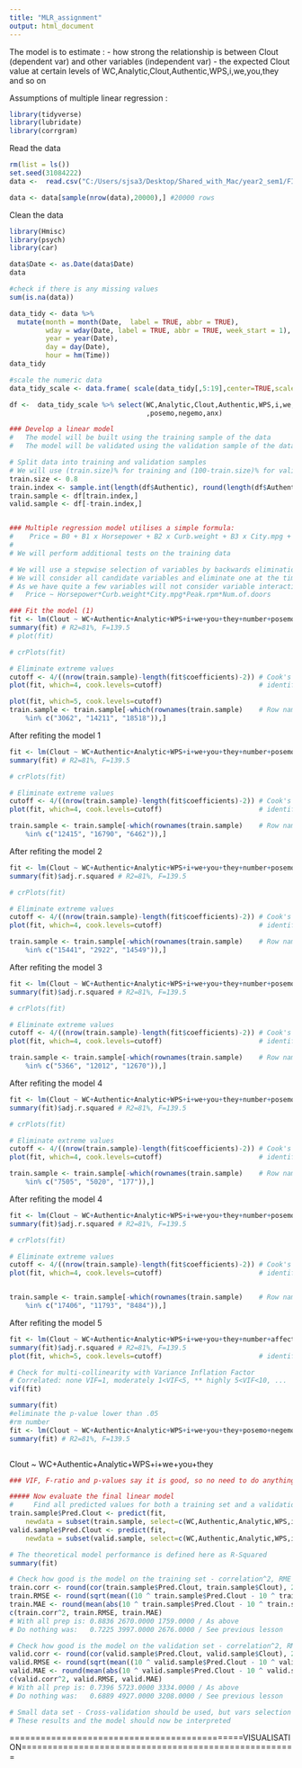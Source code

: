 ---
title: "MLR_assignment"
output: html_document
---

The model is to estimate :
  - how strong the relationship is between Clout (dependent var) and other variables (independent var)
  - the expected Clout value at certain levels of WC,Analytic,Clout,Authentic,WPS,i,we,you,they and so on
  
Assumptions of multiple linear regression : 
```{r import-lib, message = FALSE, warning = FALSE}
library(tidyverse)
library(lubridate)
library(corrgram)
```
Read the data
```{r read data}
rm(list = ls())
set.seed(31084222)
data <-  read.csv("C:/Users/sjsa3/Desktop/Shared_with_Mac/year2_sem1/FIT3152/Assignment_FIT3152_2021/webforum.csv")

data <- data[sample(nrow(data),20000),] #20000 rows
```
Clean the data

```{r lib-for-MLR, message=F}
library(Hmisc)
library(psych)
library(car)
```

```{r}
data$Date <- as.Date(data$Date)
data

#check if there is any missing values
sum(is.na(data))

data_tidy <- data %>%
  mutate(month = month(Date,  label = TRUE, abbr = TRUE), 
         wday = wday(Date, label = TRUE, abbr = TRUE, week_start = 1),
         year = year(Date),
         day = day(Date),
         hour = hm(Time))
data_tidy

#scale the numeric data
data_tidy_scale <- data.frame( scale(data_tidy[,5:19],center=TRUE,scale=TRUE) )

df <-  data_tidy_scale %>% select(WC,Analytic,Clout,Authentic,WPS,i,we,you,they,number
                                  ,posemo,negemo,anx)
```


```{r }

### Develop a linear model
#   The model will be built using the training sample of the data
#   The model will be validated using the validation sample of the data

# Split data into training and validation samples
# We will use (train.size)% for training and (100-train.size)% for validation
train.size <- 0.8 
train.index <- sample.int(length(df$Authentic), round(length(df$Authentic) * train.size))
train.sample <- df[train.index,]
valid.sample <- df[-train.index,]


### Multiple regression model utilises a simple formula:
#    Price = B0 + B1 x Horsepower + B2 x Curb.weight + B3 x City.mpg + ...
#
# We will perform additional tests on the training data

# We will use a stepwise selection of variables by backwards elimination
# We will consider all candidate variables and eliminate one at the time
# As we have quite a few variables will not consider variable interaction at this stage, i.e.
#   Price ~ Horsepower*Curb.weight*City.mpg*Peak.rpm*Num.of.doors

### Fit the model (1)
fit <- lm(Clout ~ WC+Authentic+Analytic+WPS+i+we+you+they+number+posemo+negemo, data=train.sample)
summary(fit) # R2=81%, F=139.5
# plot(fit)
```

```{r elim-xtreme-1}
# crPlots(fit)

# Eliminate extreme values
cutoff <- 4/((nrow(train.sample)-length(fit$coefficients)-2)) # Cook's D plot, cutoff as 4/(n-k-1)
plot(fit, which=4, cook.levels=cutoff)                        # identify D values > cutoff

plot(fit, which=5, cook.levels=cutoff)
train.sample <- train.sample[-which(rownames(train.sample)    # Row names discovered in 2 rounds
    %in% c("3062", "14211", "18518")),]  
```
After refiting the model 1
```{r refit1}
fit <- lm(Clout ~ WC+Authentic+Analytic+WPS+i+we+you+they+number+posemo+negemo, data=train.sample)
summary(fit) # R2=81%, F=139.5
```
```{r elim-xtreme-2}
# crPlots(fit)

# Eliminate extreme values
cutoff <- 4/((nrow(train.sample)-length(fit$coefficients)-2)) # Cook's D plot, cutoff as 4/(n-k-1)
plot(fit, which=4, cook.levels=cutoff)                        # identify D values > cutoff

train.sample <- train.sample[-which(rownames(train.sample)    # Row names discovered in 2 rounds
    %in% c("12415", "16790", "6462")),]  
```
 After refiting the model 2
```{r refit2}
fit <- lm(Clout ~ WC+Authentic+Analytic+WPS+i+we+you+they+number+posemo+negemo, data=train.sample)
summary(fit)$adj.r.squared # R2=81%, F=139.5
```
```{r elim-xtreme-3}
# crPlots(fit)

# Eliminate extreme values
cutoff <- 4/((nrow(train.sample)-length(fit$coefficients)-2)) # Cook's D plot, cutoff as 4/(n-k-1)
plot(fit, which=4, cook.levels=cutoff)                        # identify D values > cutoff

train.sample <- train.sample[-which(rownames(train.sample)    # Row names discovered in 2 rounds
    %in% c("15441", "2922", "14549")),]  
```
 After refiting the model 3
```{r refit3}
fit <- lm(Clout ~ WC+Authentic+Analytic+WPS+i+we+you+they+number+posemo+negemo, data=train.sample)
summary(fit)$adj.r.squared # R2=81%, F=139.5
```

```{r elim-xtreme-4}
# crPlots(fit)

# Eliminate extreme values
cutoff <- 4/((nrow(train.sample)-length(fit$coefficients)-2)) # Cook's D plot, cutoff as 4/(n-k-1)
plot(fit, which=4, cook.levels=cutoff)                        # identify D values > cutoff

train.sample <- train.sample[-which(rownames(train.sample)    # Row names discovered in 2 rounds
    %in% c("5366", "12012", "12670")),]  
```
 After refiting the model 4
```{r refit4}
fit <- lm(Clout ~ WC+Authentic+Analytic+WPS+i+we+you+they+number+posemo+negemo, data=train.sample)
summary(fit)$adj.r.squared # R2=81%, F=139.5
```

```{r elim-xtreme-4}
# crPlots(fit)

# Eliminate extreme values
cutoff <- 4/((nrow(train.sample)-length(fit$coefficients)-2)) # Cook's D plot, cutoff as 4/(n-k-1)
plot(fit, which=4, cook.levels=cutoff)                        # identify D values > cutoff

train.sample <- train.sample[-which(rownames(train.sample)    # Row names discovered in 2 rounds
    %in% c("7505", "5020", "177")),]  
```
 After refiting the model 4
```{r refit4}
fit <- lm(Clout ~ WC+Authentic+Analytic+WPS+i+we+you+they+number+posemo+negemo, data=train.sample)
summary(fit)$adj.r.squared # R2=81%, F=139.5
```
```{r elim-xtreme-5}
# crPlots(fit)

# Eliminate extreme values
cutoff <- 4/((nrow(train.sample)-length(fit$coefficients)-2)) # Cook's D plot, cutoff as 4/(n-k-1)
plot(fit, which=4, cook.levels=cutoff)                        # identify D values > cutoff


train.sample <- train.sample[-which(rownames(train.sample)    # Row names discovered in 2 rounds
    %in% c("17406", "11793", "8484")),]  
```
 After refiting the model 5
```{r refit5}
fit <- lm(Clout ~ WC+Authentic+Analytic+WPS+i+we+you+they+number+affect, data=train.sample)
summary(fit)$adj.r.squared # R2=81%, F=139.5
plot(fit, which=5, cook.levels=cutoff)                        # identify D values > cutoff

```
```{r Check-multi-collinearity}

# Check for multi-collinearity with Variance Inflation Factor
# Correlated: none VIF=1, moderately 1<VIF<5, ** highly 5<VIF<10, ...
vif(fit)
```
```{r rm-var-basedOn-pvalue}
summary(fit)
#eliminate the p-value lower than .05
#rm number
fit <- lm(Clout ~ WC+Authentic+Analytic+WPS+i+we+you+they+posemo+negemo, data=train.sample)
summary(fit) # R2=81%, F=139.5



```


Clout ~ WC+Authentic+Analytic+WPS+i+we+you+they

```{r}
### VIF, F-ratio and p-values say it is good, so no need to do anything else

##### Now evaluate the final linear model
#     Find all predicted values for both a training set and a validation set
train.sample$Pred.Clout <- predict(fit, 
    newdata = subset(train.sample, select=c(WC,Authentic,Analytic,WPS,i,we,you,they)))
valid.sample$Pred.Clout <- predict(fit, 
    newdata = subset(valid.sample, select=c(WC,Authentic,Analytic,WPS,i,we,you,they)))

# The theoretical model performance is defined here as R-Squared
summary(fit)
```


```{r}

# Check how good is the model on the training set - correlation^2, RME and MAE
train.corr <- round(cor(train.sample$Pred.Clout, train.sample$Clout), 2)
train.RMSE <- round(sqrt(mean((10 ^ train.sample$Pred.Clout - 10 ^ train.sample$Clout)^2)))
train.MAE <- round(mean(abs(10 ^ train.sample$Pred.Clout - 10 ^ train.sample$Clout)))
c(train.corr^2, train.RMSE, train.MAE)
# With all prep is: 0.8836 2670.0000 1759.0000 / As above
# Do nothing was:   0.7225 3997.0000 2676.0000 / See previous lesson

# Check how good is the model on the validation set - correlation^2, RME and MAE
valid.corr <- round(cor(valid.sample$Pred.Clout, valid.sample$Clout), 2)
valid.RMSE <- round(sqrt(mean((10 ^ valid.sample$Pred.Clout - 10 ^ valid.sample$Clout)^2)))
valid.MAE <- round(mean(abs(10 ^ valid.sample$Pred.Clout - 10 ^ valid.sample$Clout)))
c(valid.corr^2, valid.RMSE, valid.MAE)
# With all prep is: 0.7396 5723.0000 3334.0000 / As above
# Do nothing was:   0.6889 4927.0000 3208.0000 / See previous lesson

# Small data set - Cross-validation should be used, but vars selection needs to be auto!
# These results and the model should now be interpreted

```

=============================================VISUALISATION=====================================================



